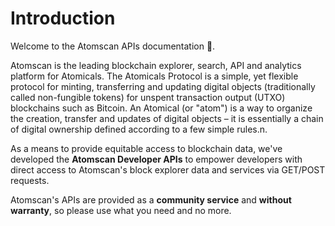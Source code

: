 # Introduction

Welcome to the Atomscan APIs documentation 🚀.

Atomscan is the leading blockchain explorer, search, API and analytics platform for Atomicals. The Atomicals Protocol is a simple, yet flexible protocol for minting, transferring and updating digital objects (traditionally called non-fungible tokens) for unspent transaction output (UTXO) blockchains such as Bitcoin. An Atomical (or "atom") is a way to organize the creation, transfer and updates of digital objects – it is essentially a chain of digital ownership defined according to a few simple rules.n.

As a means to provide equitable access to blockchain data, we've developed the **Atomscan Developer APIs** to empower developers with direct access to Atomscan's block explorer data and services via GET/POST requests.

Atomscan's APIs are provided as a **community service** and **without warranty**, so please use what you need and no more.
